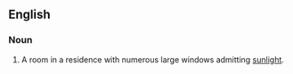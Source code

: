 
== English ==
===Noun===
{{en-noun}}
# A room in a residence with numerous large windows admitting [[sunlight]].